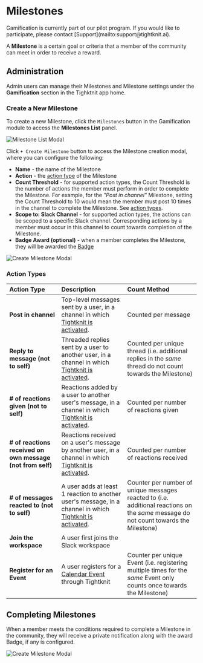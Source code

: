 
# Milestones

<Callout emoji="✈️">
  Gamification is currently part of our pilot program. If you would like to
  participate, please contact [Support](mailto:support@tightknit.ai).
</Callout>

A **Milestone** is a certain goal or criteria that a member of the community can meet in order to receive a reward.

## Administration

Admin users can manage their Milestones and Milestone settings under the **Gamification** section in the Tighktnit app home.

### Create a New Milestone

To create a new Milestone, click the `Milestones` button in the Gamification module to access the **Milestones List** panel.

![Milestone List Modal](/gamification/milestones/milestones-list-modal.png)

Click `+ Create Milestone` button to access the Milestone creation modal, where you can configure the following:

- **Name** - the name of the Milestone
- **Action** - the [action type](#action-types) of the Milestone
- **Count Threshold** - for supported action types, the Count Threshold is the number of actions the member must perform in order to complete the Milestone. For example, for the _"Post in channel"_ Milestone, setting the Count Threshold to 10 would mean the member must post 10 times in the channel to complete the Milestone. See [action types](#action-types).
- **Scope to: Slack Channel** - for supported action types, the actions can be scoped to a specific Slack channel. Corresponding actions by a member must occur in this channel to count towards completion of the Milestone.
- **Badge Award (optional)** - when a member completes the Milestone, they will be awarded the [Badge](/gamification/badges)

![Create Milestone Modal](/gamification/milestones/create-milestone-modal.png)

### Action Types

| **Action Type**                                            | **Description**                                                                                                                                  | **Count Method**                                                                                                                      |
| :--------------------------------------------------------- | :----------------------------------------------------------------------------------------------------------------------------------------------- | :------------------------------------------------------------------------------------------------------------------------------------ |
| **Post in channel**                                        | Top-level messages sent by a user, in a channel in which [Tightknit is activated](/channels-and-feeds/activate-channel).                         | Counted per message                                                                                                                   |
| **Reply to message (not to self)**                         | Threaded replies sent by a user to another user, in a channel in which [Tightknit is activated](/channels-and-feeds/activate-channel).           | Counted per unique thread (i.e. additional replies in the _same_ thread do not count towards the Milestone)                           |
| **# of reactions given (not to self)**                     | Reactions added by a user to another user's message, in a channel in which [Tightknit is activated](/channels-and-feeds/activate-channel).       | Counted per number of reactions given                                                                                                 |
| **# of reactions received on own message (not from self)** | Reactions received on a user's message by another user, in a channel in which [Tightknit is activated](/channels-and-feeds/activate-channel).    | Counted per number of reactions received                                                                                              |
| **# of messages reacted to (not to self)**                 | A user adds at least 1 reaction to another user's message, in a channel in which [Tightknit is activated](/channels-and-feeds/activate-channel). | Counter per number of unique messages reacted to (i.e. additional reactions on the _same_ message do not count towards the Milestone) |
| **Join the workspace**                                     | A user first joins the Slack workspace                                                                                                           |                                                                                                                                       |
| **Register for an Event**                                  | A user registers for a [Calendar Event](/events/getting-started) through Tightknit                                                               | Counter per unique Event (i.e. registering multiple times for the _same_ Event only counts once towards the Milestone)                |

## Completing Milestones

When a member meets the conditions required to complete a Milestone in the community, they will receive a private notification along with the award Badge, if any is configured.

![Create Milestone Modal](/gamification/milestones/milestone-achieved-msg.png)
